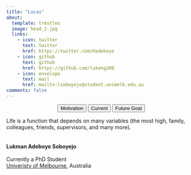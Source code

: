 ```yaml
---
title: "Lucas"
about:
  template: trestles
  image: head_2.jpg
  links:
    - icon: twitter
      text: twitter
      href: https://twitter.com/Hadeboye
    - icon: github
      text: github
      href: https://github.com/lukeng200
    - icon: envelope
      text: mail
      href: mailto:lsoboyejo@student.unimelb.edu.au
comments: false
---
```


<center>

::: {.btn-group role="group" aria-label="About"}
<a href="about.html"> <button type="button" class="btn btn-primary me-md-2 btn-sm">Motivation</button></a> <a href="about.html"> <button type="button" class="btn btn-primary me-md-2 btn-sm">Current</button></a>   <a href="about.html"> <button type="button" class="btn btn-primary me-md-2 btn-sm">Future Goal</button></a>     
:::


</center>

::: {#hero-heading}
Life is a function that depends on many variables (the most high, family, colleagues, friends, supervisors, and many more).<br><br><br/> **Lukman Adeboye Soboyejo** <br><br/> Currently a PhD Student <br> [Univeristy of Melbourne](https://ecosystemforest.unimelb.edu.au/research), Australia <br/>
<br/>
:::

<center>


